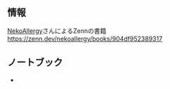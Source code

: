 <Config title="Reading: ネコでも分かるDeepLearningの基礎まとめ" published />

## 情報

[NekoAllergy](https://zenn.dev/nekoallergy)さんによるZennの書籍
https://zenn.dev/nekoallergy/books/904df952389317

## ノートブック

- <LinkToPath href="./practice-neural-network" />
